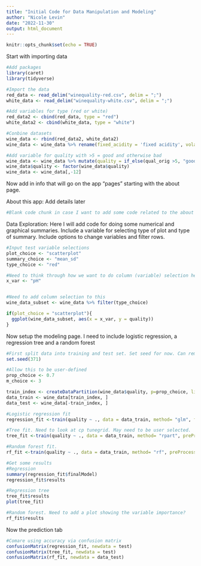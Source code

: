 ```yaml
---
title: "Initial Code for Data Manipulation and Modeling"
author: "Nicole Levin"
date: "2022-11-30"
output: html_document
---
```


```r
knitr::opts_chunk$set(echo = TRUE)
```

Start with importing data
```r
#Add packages
library(caret)
library(tidyverse)

#Import the data
red_data <- read_delim("winequality-red.csv", delim = ";")
white_data <- read_delim("winequality-white.csv", delim = ";")

#Add variables for type (red or white)
red_data2 <- cbind(red_data, type = "red")
white_data2 <- cbind(white_data, type = "white")

#Conbine datasets
wine_data <- rbind(red_data2, white_data2)
wine_data <- wine_data %>% rename(fixed_acidity = 'fixed acidity', volatile_acidity = 'volatile acidity', citric_acid = 'citric acid', residual_sugar = 'residual sugar', free_SO2 = 'free sulfur dioxide', total_SO2 = 'total sulfur dioxide', qual_orig = 'quality')

#Add variable for quality with >5 = good and otherwise bad
wine_data <- wine_data %>% mutate(quality = if_else(qual_orig >5, "good", "bad") )
wine_data$quality <- factor(wine_data$quality)
wine_data <- wine_data[,-12]
```

Now add in info that will go on the app "pages" starting with the about page.

About this app:
Add details later
```r
#Blank code chunk in case I want to add some code related to the about section.
```

Data Exploration:
Here I will add code for doing some numerical and graphical summaries. 
Include a variable for selecting type of plot and type of summary.
Include options to change variables and filter rows.
```r
#Input test variable selections
plot_choice <- "scatterplot"
summary_choice <- "mean_sd"
type_choice <- "red"

#Need to think through how we want to do column (variable) selection here
x_var <- "pH"


#Need to add column selection to this
wine_data_subset <- wine_data %>% filter(type_choice)

if(plot_choice = "scatterplot"){
  ggplot(wine_data_subset, aes(x = x_var, y = quality))
}

```

Now setup the modeling page. I need to include logistic regression, a regression tree and a random forest
```r
#First split data into training and test set. Set seed for now. Can remove later.
set.seed(371)

#Allow this to be user-defined
prop_choice <- 0.7
m_choice <- 3

train_index <- createDataPartition(wine_data$quality, p=prop_choice, list=FALSE)
data_train <- wine_data[train_index, ]
data_test <- wine_data[-train_index, ]

#Logistic regression fit
regression_fit <-train(quality ~ ., data = data_train, method= "glm", family = "binomial", preProcess = c("center", "scale"), trControl = trainControl(method = "cv", number = 10))

#Tree fit. Need to look at cp tunegrid. May need to be user selected.
tree_fit <-train(quality ~ ., data = data_train, method= "rpart", preProcess = c("center", "scale"), tuneGrid = data.frame(cp = seq(0, 0.1, 0.001)), trControl = trainControl(method = "cv", number = 10))

#Random forest fit.
rf_fit <-train(quality ~ ., data = data_train, method= "rf", preProcess = c("center", "scale"), tuneGrid = data.frame(mtry = m_choice), trControl = trainControl(method = "cv", number = 10))

#Get some results
#Regression
summary(regression_fit$finalModel)
regression_fit$results

#Regression tree
tree_fit$results
plot(tree_fit)

#Random forest. Need to add a plot showing the variable importance?
rf_fit$results


```

Now the prediction tab
```r
#Comare using accuracy via confusion matrix
confusionMatrix(regression_fit, newdata = test)
confusionMatrix(tree_fit, newdata = test)
confusionMatrix(rf_fit, newdata = data_test)
```

